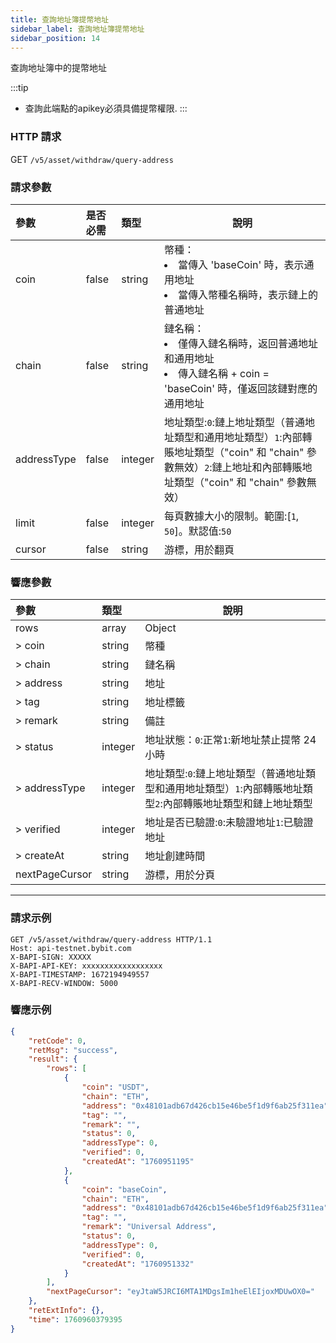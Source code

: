 ```yaml
---
title: 查詢地址簿提幣地址
sidebar_label: 查詢地址簿提幣地址
sidebar_position: 14
---
```


查詢地址簿中的提幣地址

:::tip
* 查詢此端點的apikey必須具備提幣權限.
:::




### HTTP 請求
GET `/v5/asset/withdraw/query-address`

### 請求參數
| 參數 | 是否必需 | 類型 | 說明|
|:----- |:-------|:-----|------ |
|coin |false |string |幣種：<li>當傳入 'baseCoin' 時，表示通用地址</li><li>當傳入幣種名稱時，表示鏈上的普通地址</li> |  
|chain |false |string |鏈名稱：<li>僅傳入鏈名稱時，返回普通地址和通用地址</li><li>傳入鏈名稱 + coin = 'baseCoin' 時，僅返回該鏈對應的通用地址</li> |  
|addressType |false |integer |地址類型:`0`:鏈上地址類型（普通地址類型和通用地址類型）`1`:內部轉賬地址類型（"coin" 和 "chain" 參數無效）`2`:鏈上地址和內部轉賬地址類型（"coin" 和 "chain" 參數無效）|  
|limit |false |integer |每頁數據大小的限制。範圍:[`1`, `50`]。默認值:`50`|  
|cursor |false |string |游標，用於翻頁|

### 響應參數
| 參數 | 類型 | 說明|
|:----- |:-----|----- |
|rows |array|Object |  
|> coin |string |幣種 |  
|> chain |string |鏈名稱 |  
|> address |string |地址 |  
|> tag |string |地址標籤 |  
|> remark |string |備註 |  
|> status |integer |地址狀態：`0`:正常`1`:新地址禁止提幣 24 小時|  
|> addressType |integer |地址類型:`0`:鏈上地址類型（普通地址類型和通用地址類型）`1`:內部轉賬地址類型`2`:內部轉賬地址類型和鏈上地址類型|  
|> verified |integer |地址是否已驗證:`0`:未驗證地址`1`:已驗證地址|  
|> createAt |string |地址創建時間 |  
|nextPageCursor |string |游標，用於分頁 |
---

### 請求示例

<Tabs groupId="programming-languages">
<TabItem value="http" label="HTTP">

```http
GET /v5/asset/withdraw/query-address HTTP/1.1
Host: api-testnet.bybit.com
X-BAPI-SIGN: XXXXX
X-BAPI-API-KEY: xxxxxxxxxxxxxxxxxx
X-BAPI-TIMESTAMP: 1672194949557
X-BAPI-RECV-WINDOW: 5000
```

</TabItem>

</Tabs>

### 響應示例

```json
{
    "retCode": 0,
    "retMsg": "success",
    "result": {
        "rows": [
            {
                "coin": "USDT",
                "chain": "ETH",
                "address": "0x48101adb67d426cb15e46be5f1d9f6ab25f311ea",
                "tag": "",
                "remark": "",
                "status": 0,
                "addressType": 0,
                "verified": 0,
                "createdAt": "1760951195"
            },
            {
                "coin": "baseCoin",
                "chain": "ETH",
                "address": "0x48101adb67d426cb15e46be5f1d9f6ab25f311ea",
                "tag": "",
                "remark": "Universal Address",
                "status": 0,
                "addressType": 0,
                "verified": 0,
                "createdAt": "1760951332"
            }
        ],
        "nextPageCursor": "eyJtaW5JRCI6MTA1MDgsIm1heElEIjoxMDUwOX0="
    },
    "retExtInfo": {},
    "time": 1760960379395
}
```
